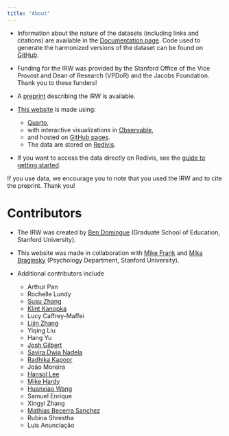 ```yaml
---
title: "About"
---
```


* Information about the nature of the datasets (including links and citations) are available in the [Documentation page](docs.qmd). Code used to generate the harmonized versions of the dataset can be found on [GitHub](https://github.com/ben-domingue/irw).

* Funding for the IRW was provided by the Stanford Office of the Vice Provost and Dean of Research (VPDoR) and the Jacobs Foundation. Thank you to these funders!

* A [preprint](https://osf.io/preprints/psyarxiv/7bd54/) describing the IRW is available.

* [This website](https://github.com/langcog/irw_site) is made using:
  + [Quarto](https://quarto.org/),
  + with interactive visualizations in [Observable](https://observablehq.com/),
  + and hosted on [GitHub pages](https://docs.github.com/en/pages/getting-started-with-github-pages/about-github-pages).
  + The data are stored on [Redivis](https://redivis.com/).

* If you want to access the data directly on Redivis, see the [guide to getting started](https://docs.redivis.com/guides/getting-started).


If you use data, we encourage you to note that you used the IRW and to cite the preprint. Thank you!

# Contributors

* The IRW was created by [Ben Domingue](https://profiles.stanford.edu/benjamin-domingue) (Graduate School of Education, Stanford University). 


* This website was made in collaboration with [Mike Frank](http://web.stanford.edu/~mcfrank/) and [Mika Braginsky](https://mikabr.io/) (Psychology Department, Stanford University).


* Additional contributors include 

  + Arthur Pan
  + Rochelle Lundy
  + [Susu Zhang](https://psychology.illinois.edu/directory/profile/szhan105)
  + [Klint Kanopka](https://klintkanopka.com)
  + Lucy Caffrey-Maffei
  + [Lijin Zhang](https://lijinzhang.com/)
  + Yiqing Liu
  + Hang Yu
  + [Josh Gilbert](https://scholar.google.com/citations?user=OCdG4IgAAAAJ&hl=en)
  + [Savira Dwia Nadela](https://www.linkedin.com/in/saviranadela/)
  + [Radhika Kapoor](https://scholar.google.com/citations?user=rpM1LoEAAAAJ&hl=en&oi=ao)
  + João Moreira
  + [Hansol Lee](https://scholar.google.com/citations?user=vmcet8AAAAAJ&hl=en)
  + [Mike Hardy](https://www.linkedin.com/in/michael-hardy-education/)
  + [Huanxiao Wang](https://whxiao210.github.io/)
  + Samuel Enrique
  + Xingyi Zhang
  + [Mathias Becerra Sanchez](https://www.linkedin.com/in/mathbecsan/)
  + Rubina Shrestha
  + Luis Anunciação
